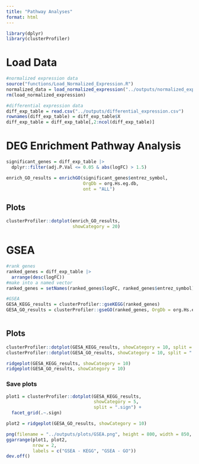 ```yaml
---
title: "Pathway Analyses"
format: html
---
```


```r

library(dplyr)
library(clusterProfiler)

```

# Load Data
```r

#normalized expression data
source("functions/Load_Normalized_Expression.R")
normalized_data = load_normalized_expression("../outputs/normalized_expression.csv")
rm(load_normalized_expression)

#differential expression data
diff_exp_table = read.csv("../outputs/differential_expression.csv")
rownames(diff_exp_table) = diff_exp_table$X
diff_exp_table = diff_exp_table[,2:ncol(diff_exp_table)]

```



# DEG Enrichment Pathway Analysis
```r

significant_genes = diff_exp_table |> 
  dplyr::filter(adj.P.Val <= 0.05 & abs(logFC) > 1.5)

enrich_GO_results = enrichGO(significant_genes$entrez_symbol,
                             OrgDb = org.Hs.eg.db,
                             ont = "ALL")

```

## Plots
```r

clusterProfiler::dotplot(enrich_GO_results, 
                         showCategory = 20)

```


# GSEA
```r

#rank genes
ranked_genes = diff_exp_table |> 
  arrange(desc(logFC))
#make into a named vector
ranked_genes = setNames(ranked_genes$logFC, ranked_genes$entrez_symbol)

#GSEA
GESA_KEGG_results = clusterProfiler::gseKEGG(ranked_genes)
GESA_GO_results = clusterProfiler::gseGO(ranked_genes, OrgDb = org.Hs.eg.db)



```

## Plots
```r

clusterProfiler::dotplot(GESA_KEGG_results, showCategory = 10, split = ".sign") + facet_grid(.~.sign)
clusterProfiler::dotplot(GESA_GO_results, showCategory = 10, split = ".sign") + facet_grid(.~.sign)

ridgeplot(GESA_KEGG_results, showCategory = 10)
ridgeplot(GESA_GO_results, showCategory = 10)

```

### Save plots
```r

plot1 = clusterProfiler::dotplot(GESA_KEGG_results, 
                                 showCategory = 5, 
                                 split = ".sign") + 
  facet_grid(.~.sign)

plot2 = ridgeplot(GESA_GO_results, showCategory = 10)

png(filename = "../outputs/plots/GSEA.png", height = 800, width = 850, res = 100)
ggarrange(plot1, plot2,
          nrow = 2,
          labels = c("GSEA - KEGG", "GSEA - GO"))
dev.off()

```

